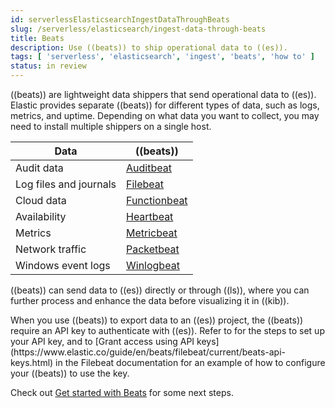 ```yaml
---
id: serverlessElasticsearchIngestDataThroughBeats
slug: /serverless/elasticsearch/ingest-data-through-beats
title: Beats
description: Use ((beats)) to ship operational data to ((es)).
tags: [ 'serverless', 'elasticsearch', 'ingest', 'beats', 'how to' ]
status: in review
---
```


<DocBadge template="technical preview" />
((beats)) are lightweight data shippers that send operational data to ((es)).
Elastic provides separate ((beats)) for different types of data, such as logs, metrics, and uptime.
Depending on what data you want to collect, you may need to install multiple shippers on a single host.

| Data | ((beats))|
|---|---|
| Audit data | [Auditbeat](https://www.elastic.co/products/beats/auditbeat) |
| Log files and journals | [Filebeat](https://www.elastic.co/products/beats/filebeat)|
| Cloud data | [Functionbeat](https://www.elastic.co/products/beats/functionbeat)|
| Availability | [Heartbeat](https://www.elastic.co/products/beats/heartbeat)|
| Metrics | [Metricbeat](https://www.elastic.co/products/beats/metricbeat)|
| Network traffic | [Packetbeat](https://www.elastic.co/products/beats/packetbeat)|
| Windows event logs | [Winlogbeat](https://www.elastic.co/products/beats/winlogbeat)|

((beats)) can send data to ((es)) directly or through ((ls)), where you
can further process and enhance the data before visualizing it in ((kib)).


<DocCallOut title="Authenticating with Elasticsearch">
When you use ((beats)) to export data to an ((es)) project, the ((beats)) require an API key to authenticate with ((es)).
Refer to <DocLink id="serverlessElasticsearchGetStarted" section="create-api-key" text="Create API key"/> for the steps to set up your API key,
and to [Grant access using API keys](https://www.elastic.co/guide/en/beats/filebeat/current/beats-api-keys.html) in the Filebeat documentation for an example of how to configure your ((beats)) to use the key.
</DocCallOut>

Check out [Get started with Beats](((beats-ref))/getting-started.html) for some next steps.
